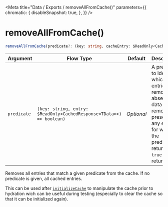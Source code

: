 
<Meta
    title="Data / Exports / removeAllFromCache()"
    parameters={{
        chromatic: {
            disableSnapshot: true,
        },
    }}
/>

# removeAllFromCache()

```ts
removeAllFromCache(predicate?: (key: string, cacheEntry: $ReadOnly<CachedResponse<ValidCacheData>>) => boolean): void;
```

| Argument | Flow&nbsp;Type | Default | Description |
| --- | --- | --- | --- |
| `predicate` | `(key: string, entry: $ReadOnly<CachedResponse<TData>>) => boolean)` | _Optional_ | A predicate to identify which entries to remove. If absent, all data is removed; if present, any entries for which the predicate returns `true` will be returned. |

Removes all entries that match a given predicate from the cache. If no predicate is given, all cached entries.

This can be used after [`initializeCache`](/docs/data-exports-initializecache--page)  to manipulate the cache prior to hydration wich can be useful during testing (especially to clear the cache so that it can be initialized again).
